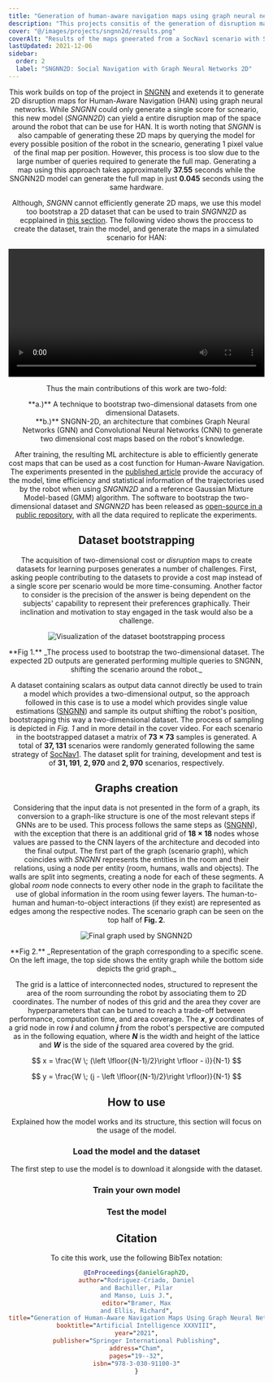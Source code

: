 ```yaml
---
title: "Generation of human-aware navigation maps using graph neural networks"
description: "This projects consitis of the generation of disruption maps for Human-Aware Navigation (HAN) with robots using graph neural networks. This maps can be used for real-time HAN as demonstrated in the experiments."
cover: "@/images/projects/sngnn2d/results.png"
coverAlt: "Results of the maps gneerated from a SocNav1 scenario with SNGNN2D."
lastUpdated: 2021-12-06
sidebar:
  order: 2
  label: "SNGNN2D: Social Navigation with Graph Neural Networks 2D"
---
```



<Header
	contributors={["Daniel Rodriguez-Criado", "Pilar Bachiller-Burgos", "Luis J. Manso"]}
	githubUrl="https://github.com/gnns4hri/sngnn2d"
	paperUrl="https://arxiv.org/pdf/2011.05180.pdf"
/>

This work builds on top of the project in [SNGNN](/navigation/sngnn) and exetends it to generate 2D disruption maps for Human-Aware Navigation (HAN) using graph neural networks.
While _SNGNN_ could only generate a single score for scneario, this new model (_SNGNN2D_) can yield a entire disruption map of the space around the robot that can be use for HAN.
It is worth noting that _SNGNN_ is also campable of generating these 2D maps by querying the model for every possible position of the robot in the scneario, generating 1 pixel value of the final map per position.
However, this process is too slow due to the large number of queries required to generate the full map.
Generating a map using this approach takes approximatelly **$37.55$** seconds while the SNGNN2D model can generate the full map in just **$0.045$** seconds using the same hardware.

Although, _SNGNN_ cannot efficiently generate 2D maps, we use this model too bootstrap a 2D dataset that can be used to train _SNGNN2D_ as ecpplained in [this section](#dataset-bootstrapping).
The following video shows the proccess to create the dataset, train the model, and generate the maps in a simulated scenario for HAN:


<video controls width="100%">
	<source src={coverVideo} type="video/webm" />
</video>

Thus the main contributions of this work are two-fold:

<ol style="list-style-type: none;">
	<li>**a.)** A technique to bootstrap two-dimensional datasets from one dimensional Datasets. </li>
	<li>**b.)** SNGNN-2D, an architecture that combines Graph Neural Networks (GNN) and Convolutional Neural Networks (CNN) to generate two dimensional cost maps based on the robot's knowledge. </li>
</ol>

After training, the resulting ML architecture is able to efficiently generate cost maps that can be used as a cost function for Human-Aware Navigation.
The experiments presented in the [published article](https://arxiv.org/pdf/2011.05180.pdf) provide the accuracy of the model, time efficiency and statistical information of the trajectories used by the robot when using _SNGNN2D_ and a reference Gaussian Mixture Model-based (GMM) algorithm. The software to bootstrap the two-dimensional dataset and _SNGNN2D_ has been released as [open-source in a public repository](https://github.com/gnns4hri/sngnn2d), with all the data required to replicate the experiments.

## Dataset bootstrapping

The acquisition of two-dimensional cost or _disruption_ maps to create datasets for learning purposes generates a number of challenges.
First, asking people contributing to the datasets to provide a cost map instead of a single score per scenario would be more time-consuming.
Another factor to consider is the precision of the answer is being dependent on the subjects' capability to represent their preferences graphically.
Their inclination and motivation to stay engaged in the task would also be a challenge.


<Image class="centered" src={bootstrappingImg} alt="Visualization of the dataset bootstrapping process" />
<p class="caption">**Fig 1.** _The process used to bootstrap the two-dimensional dataset. The expected 2D outputs are generated performing multiple queries to SNGNN, shifting the scenario around the robot._</p>

A dataset containing scalars as output data cannot directly be used to train a model which provides a two-dimensional output, so the approach followed in this case is to use a model which provides single value estimations ([SNGNN](/navigation/sngnn)) and sample its output shifting the robot's position, bootstrapping this way a two-dimensional dataset.
The process of sampling is depicted in *Fig. 1* and in more detail in the cover video.
For each scenario in the bootstrapped dataset a matrix of **$73 \times 73$** samples is generated.
A total of **$37,131$** scenarios were randomly generated following the same strategy of [SocNav1](/navigation/datasets/socnav1).
The dataset split for training, development and test is of **$31,191$**, **$2,970$** and **$2,970$** scenarios, respectively.


## Graphs creation

Considering that the input data is not presented in the form of a graph, its conversion to a graph-like structure is one of the most relevant steps if GNNs are to be used.
This process follows the same steps as ([SNGNN](/navigation/sngnn)), with the exception that there is an additional grid of **$18 \times 18$** nodes whose values are passed to the CNN layers of the architecture and decoded into the final output.
The first part of the graph (scenario graph), which coincides with _SNGNN_ represents the entities in the room and their relations, using a node per entity (room, humans, walls and objects). 
The walls are split into segments, creating a node for each of these segments.
A global _room_ node connects to every other node in the graph to facilitate the use of global information in the room using fewer layers.
The human-to-human and human-to-object interactions (if they exist) are represented as edges among the respective nodes.
The scenario graph can be seen on the top half of **Fig. 2**.


<Image class="centered" src={graphImg} alt="Final graph used by SNGNN2D" />
<p class="caption">**Fig 2.** _Representation of the graph corresponding to a specific scene. On the left image, the top side shows the entity graph while the bottom side depicts the grid graph._</p>

The grid is a lattice of interconnected nodes, structured to represent the area of the room surrounding the robot by associating them to 2D coordinates.
The number of nodes of this grid and the area they cover are hyperparameters that can be tuned to reach a trade-off between performance, computation time, and area coverage.
The **$x$**, **$y$** coordinates of a grid node in row **$i$** and column **$j$** from the robot's perspective are computed as in the following equation, where **$N$** is the width and height of the lattice and **$W$** is the side of the squared area covered by the grid.

$$ x = \frac{W \; (\left \lfloor{(N-1)/2}\right \rfloor - i)}{N-1} $$

$$ y = \frac{W \; (j - \left \lfloor{(N-1)/2}\right \rfloor)}{N-1} $$


## How to use

Explained how the model works and its structure, this section will focus on the usage of the model.

### Load the model and the dataset

The first step to use the model is to download it alongside with the dataset.

### Train your own model

### Test the model

## Citation

To cite this work, use the following BibTex notation:

```bibtex
@InProceedings{danielGraph2D,
author="Rodriguez-Criado, Daniel
and Bachiller, Pilar
and Manso, Luis J.",
editor="Bramer, Max
and Ellis, Richard",
title="Generation of Human-Aware Navigation Maps Using Graph Neural Networks",
booktitle="Artificial Intelligence XXXVIII",
year="2021",
publisher="Springer International Publishing",
address="Cham",
pages="19--32",
isbn="978-3-030-91100-3"
}

```